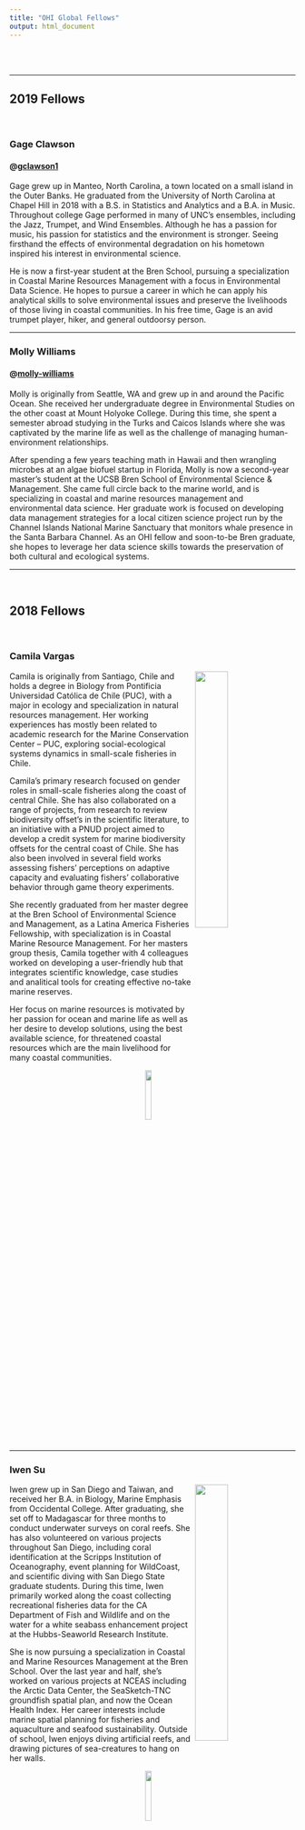 ```yaml
---
title: "OHI Global Fellows"
output: html_document
---  
```


<br>
<br>

***
## **2019 Fellows**

<br>


### Gage Clawson
#### @[gclawson1](http://github.com/gclawson1)
<p>
Gage grew up in Manteo, North Carolina, a town located on a small island in the Outer Banks. He graduated from the University of North Carolina at Chapel Hill in 2018 with a B.S. in Statistics and Analytics and a B.A. in Music. Throughout college Gage performed in many of UNC’s ensembles, including the Jazz, Trumpet, and Wind Ensembles. Although he has a passion for music, his passion for statistics and the environment is stronger. Seeing firsthand the effects of environmental degradation on his hometown inspired his interest in environmental science.
</p>
<p>
He is now a first-year student at the Bren School, pursuing a specialization in Coastal Marine Resources Management with a focus in Environmental Data Science. He hopes to pursue a career in which he can apply his analytical skills to solve environmental issues and preserve the livelihoods of those living in coastal communities.  In his free time, Gage is an avid trumpet player, hiker, and general outdoorsy person. 
</p>
***

### Molly Williams
#### @[molly-williams](http://github.com/molly-williams)
<p>
Molly is originally from Seattle, WA and grew up in and around the Pacific Ocean. She received her undergraduate degree in Environmental Studies on the other coast at Mount Holyoke College. During this time, she spent a semester abroad studying in the Turks and Caicos Islands where she was captivated by the marine life as well as the challenge of managing human-environment relationships.
</p>
<p>
After spending a few years teaching math in Hawaii and then wrangling microbes at an algae biofuel startup in Florida, Molly is now a second-year master’s student at the UCSB Bren School of Environmental Science & Management. She came full circle back to the marine world, and is specializing in coastal and marine resources management and environmental data science. Her graduate work is focused on developing data management strategies for a local citizen science project run by the Channel Islands National Marine Sanctuary that monitors whale presence in the Santa Barbara Channel. As an OHI fellow and soon-to-be Bren graduate, she hopes to leverage her data science skills towards the preservation of both cultural and ecological systems. 
</p>
***

<br>

## **2018 Fellows**

<br>

### Camila Vargas

<div style="width: 100%;">
<img src="images/camila_pic.jpg" style="float: right; width: 34%; margin: 0px 6px;" />
<p>
Camila is originally from Santiago, Chile and holds a degree in Biology from Pontificia Universidad Católica de Chile (PUC), with a major in ecology and specialization in natural resources management. Her working experiences has mostly been related to academic research for the Marine Conservation Center – PUC, exploring social-ecological systems dynamics in small-scale fisheries in Chile.
</p>
<p>
Camila’s primary research focused on gender roles in small-scale fisheries along the coast of central Chile. She has also collaborated on a range of projects, from research to review biodiversity offset’s in the scientific literature, to an initiative with a PNUD project aimed to develop a credit system for marine biodiversity offsets for the central coast of Chile. She has also been involved in several field works assessing fishers’ perceptions on adaptive capacity and evaluating fishers’ collaborative behavior through game theory experiments.  

She recently graduated from her master degree at the Bren School of Environmental Science and Management, as a Latina America Fisheries Fellowship, with specialization is in Coastal Marine Resource Management. For her masters group thesis, Camila together with 4 colleagues worked on developing a user-friendly hub that integrates scientific knowledge, case studies and analitical tools for creating effective no-take marine reserves.

Her focus on marine resources is motivated by her passion for ocean and marine life as well as her desire to develop solutions, using the best available science, for threatened coastal resources which are the main livelihood for many coastal communities.
</p>

<img src = "https://docs.google.com/drawings/d/e/2PACX-1vRSilACRzJvoAHMxWq7tYtdY0nBr4Rk2kym0z8Nq4k369ooUnssatA7trYJmt-FfD2rW8hFNcfVntI1/pub?w=598&h=151" style="float: right; width: 15%; margin: 0px 6px;" />

</div>

<div style="clear:both;"></div>
<br>

***

### Iwen Su


<div style="width: 100%;">
<img src="images/iwen_pic.jpg" style="float: right; width: 34%; margin: 0px 6px;" />
<p>
Iwen grew up in San Diego and Taiwan, and received her B.A. in Biology, Marine Emphasis from Occidental College. After graduating, she set off to Madagascar for three months to conduct underwater surveys on coral reefs. She has also volunteered on various projects throughout San Diego, including coral identification at the Scripps Institution of Oceanography, event planning for WildCoast, and scientific diving with San Diego State graduate students. During this time, Iwen primarily worked along the coast collecting recreational fisheries data for the CA Department of Fish and Wildlife and on the water for a white seabass enhancement project at the Hubbs-Seaworld Research Institute. 
</p>

<p>
She is now pursuing a specialization in Coastal and Marine Resources Management at the Bren School. Over the last year and half, she’s worked on various projects at NCEAS including the Arctic Data Center, the SeaSketch-TNC groundfish spatial plan, and now the Ocean Health Index. Her career interests include marine spatial planning for fisheries and aquaculture and seafood sustainability. Outside of school, Iwen enjoys diving artificial reefs, and drawing pictures of sea-creatures to hang on her walls.
</p>

<img src = "https://docs.google.com/drawings/d/e/2PACX-1vSohclPTHr8A0Dzo2t8LUrOVsLKNDhRHkaekApz_GT1TtaPP1-1_YXwYOXeW9k7ProzSpECJAk8trhS/pub?w=578&h=150" style="float: right; width: 15%; margin: 0px 6px;" />

</div>

<div style="clear:both;"></div>
<br>


***

### Ellie Campbell

<div style="width: 100%;">
<img src="images/ellie_pic.JPG" style="float: right; width: 39%; margin: 0px 6px;" />
<p>
Ellie graduated from the Bren School of Environmental Science & Management, where she pursued a Masters of Environmental Science and Management with a specialization in Energy and Climate. Originally from Anchorage, Alaska, Ellie graduated from Colorado College in 2016 with a B.A. in Mathematics. For her masters project, she collaborated with four peers to synthesize an ecological monitoring framework for the Tejon Ranch Conservancy, incorporating drones and other remote sensing technologies. She previously worked with Conservation Science Partners on GLUED (Global Land Use/Cover Emergent Database), a platform to collect and share data on land use and land cover. She gained additional technical training in remote sensing methodology through an interdisciplinary research experience for undergraduates at the University of Northern Iowa. In her free time, she enjoys spending time outdoors skiing, running, and playing ultimate frisbee.
</p>
<br>
<img src = "https://docs.google.com/drawings/d/e/2PACX-1vTq4-mE3u-NngtJn46YFxN-BwMilVVatfcF-dfT6PrsX1wZqgxcgfyhYiZfCdXL8yUBwvFzU158N-Oh/pub?w=578&h=150" style="float: right; width: 15%; margin: 0px 6px;" />

</div>

<div style="clear:both;"></div>
<br>

***

<br>
<br>
